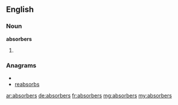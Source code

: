 ==English==

===Noun===
'''absorbers'''

# {{plural of|[[absorber]]}}

===Anagrams===
* {{alphagram|abbeorrss}}
* [[reabsorbs#English|reabsorbs]]

[[ar:absorbers]]
[[de:absorbers]]
[[fr:absorbers]]
[[mg:absorbers]]
[[my:absorbers]]